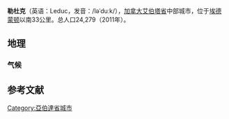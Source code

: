 {{Infobox settlement
|name                   = 勒杜克
|official_name          = City of Leduc
|other_name             =
|native_name            = <!-- for cities whose native name is not in English -->
|nickname               =
|settlement_type        = 城市
|motto                  = "Integritas Unitas Firmitas"{{spaces|2}}<small>([[Latin|Latin]])<br/>"正直, 团结, 力量"</small>
|image_skyline          =
|image_caption          =
|image_flag             =  
|image_seal             =
|image_shield           =  
|city_logo              =
|citylogo_size          =
|image_map =
|mapsize =
|map_caption =
|pushpin_map = Canada Alberta<!-- the name of a location map as per http://en.wikipedia.org/wiki/Template:Location_map -->
|pushpin_label_position =<!-- the position of the pushpin label: left, right, top, bottom, none -->
|pushpin_map_caption =所在位置
|pushpin_mapsize =
|subdivision_type       = 国家
|subdivision_name       =加拿大
|subdivision_type1      = 省
|subdivision_name1      = 艾伯塔省
|subdivision_type2      = 地区
|subdivision_name2      = [[埃德蒙顿地区|埃德蒙顿地区]]
|subdivision_type3      = 人口普查分区
|subdivision_name3      = [[艾伯塔省第11分区|艾伯塔省第11分区]]
|established_title      = Incorporated <ref name=LeducAMAProfile>{{cite web |url=http://www.municipalaffairs.alberta.ca/cfml/MunicipalProfiles/index.cfm?fuseaction=BasicReport&MunicipalityType=CITY&stakeholder=200&profileType=HIST&profileType=CONT&profileType=STAT&profileType=FINA&profileType=GRAN&profileType=TAXR&profileType=ASSE |author=Alberta Municipal Affairs |authorlink=Alberta Municipal Affairs |title=Municipal Profile – City of Leduc |date=2010-09-17 |accessdate=2010-10-02 |archive-date=2014-01-04 |archive-url=https://web.archive.org/web/20140104212844/http://www.municipalaffairs.alberta.ca/cfml/MunicipalProfiles/index.cfm?fuseaction=BasicReport&MunicipalityType=CITY&stakeholder=200&profileType=HIST&profileType=CONT&profileType=STAT&profileType=FINA&profileType=GRAN&profileType=TAXR&profileType=ASSE |dead-url=no }}</ref><br> - 村 
|established_date       = <br>1899年12月15日
|established_title2     =  - 镇
|established_date2      =1906年12月15日
|established_title3     =  - 市
|established_date3      = 1983年9月1日
|area_magnitude         =
|unit_pref                = <!--Enter: Imperial, if Imperial (metric) is desired-->
|area_footnotes           =  (2011)
|area_total_km2           = 42.23
|population_as_of               = 2011
|population_footnotes           = 
|population_note                =
|population_total               = 24279 <!-- 2011 StatsCan population only; latest municipal census result or subsequent estimates can be noted in the article body.-->
|population_density_km2         = 656.7
|timezone              = [[Mountain_Standard_Time|MST]]
|utc_offset             = −7
|timezone_DST           =
|utc_offset_DST         =
|elevation_footnotes    = <ref>{{cite web | url=http://www.safetycodes.ab.ca/Public/Documents/PSSSOP_Handbook_Version_12_Online_Feb_21_2012b.pdf | title=Alberta Private Sewage Systems 2009 Standard of Practice Handbook: Appendix A.3 Alberta Design Data (A.3.A. Alberta Climate Design Data by Town) | publisher=Safety Codes Council | type=PDF | pages=212–215 (PDF pages 226–229) | date=January 2012 | accessdate=October 8, 2013 | archive-date=2013-10-16 | archive-url=https://web.archive.org/web/20131016085027/http://www.safetycodes.ab.ca/Public/Documents/PSSSOP_Handbook_Version_12_Online_Feb_21_2012b.pdf | dead-url=yes }}</ref>
|elevation_m            = 730
|footnotes              =
}}
'''勒杜克'''（英语：Leduc，发音：/ləˈduːk/），[[加拿大|加拿大]][[艾伯塔省|艾伯塔省]]中部城市，位于[[埃德蒙顿|埃德蒙顿]]以南33公里。总人口24,279（2011年）。

== 地理 ==
=== 气候 ===
<div style="width:75%">{{Weather box
|location = [[埃德蒙顿国际机场|埃德蒙顿国际机场]]
|metric first = yes
|single line = yes
| Jan record high C = 9.9
| Feb record high C = 13.3
| Mar record high C = 24.2
| Apr record high C = 30.5
| May record high C = 32.8
| Jun record high C = 34.4
| Jul record high C = 35
| Aug record high C = 35.6
| Sep record high C = 34.9
| Oct record high C = 29.1
| Nov record high C = 18.8
| Dec record high C = 15.9
|year record high C = 35.6
| Jan high C = −6.34
| Feb high C = −3.78
| Mar high C = 1.19
| Apr high C = 10.81
| May high C = 17.36
| Jun high C = 20.63
| Jul high C = 22.81
| Aug high C = 22.16
| Sep high C = 17.38
| Oct high C = 10.4
| Nov high C = −0.08
| Dec high C = −5.49
|year high C = 8.92
| Jan mean C = −12.05
| Feb mean C = −9.85
| Mar mean C = −4.42
| Apr mean C = 4.17
| May mean C = 10.22
| Jun mean C = 14.14
| Jul mean C = 16.2
| Aug mean C = 15.15
| Sep mean C = 10.23
| Oct mean C = 3.78
| Nov mean C = −5.36
| Dec mean C = −11.02
|year mean C = 2.6
| Jan low C = −17.71
| Feb low C = −15.88
| Mar low C = −10
| Apr low C = −2.5
| May low C = 3.03
| Jun low C = 7.6
| Jul low C = 9.54
| Aug low C = 8.08
| Sep low C = 3.03
| Oct low C = −2.87
| Nov low C = −10.62
| Dec low C = −16.5
|year low C = −3.73
| Jan record low C = −48.3
| Feb record low C = −43.9
| Mar record low C = −42.7
| Apr record low C = −28.3
| May record low C = −11.6
| Jun record low C = −6.1
| Jul record low C = -1
| Aug record low C = −3.8
| Sep record low C = −9.6
| Oct record low C = −26.5
| Nov record low C = −36.4
| Dec record low C = −46.1
|year record low C = −48.3
| Jan precipitation mm = 20.79
| Feb precipitation mm = 11.89
| Mar precipitation mm = 16.47
| Apr precipitation mm = 28.67
| May precipitation mm = 49.39
| Jun precipitation mm = 72.65
| Jul precipitation mm = 95.56
| Aug precipitation mm = 54.91
| Sep precipitation mm = 41.34
| Oct precipitation mm = 22.62
| Nov precipitation mm = 17.34
| Dec precipitation mm = 14.45
|year precipitation mm = 446.08
|source 1 = [[Environment_Canada|Environment Canada]]<ref name="climate">[[Environment_Canada|Environment Canada]]—[http://climate.weatheroffice.gc.ca/climate_normals/results_e.html?Province=ALTA&StationName=&SearchType=&LocateBy=Province&Proximity=25&ProximityFrom=City&StationNumber=&IDType=MSC&CityName=&ParkName=&LatitudeDegrees=&LatitudeMinutes=&LongitudeDegrees=&LongitudeMinutes=&NormalsClass=A&SelNormals=&StnId=1865& Canadian Climate Normals 1981–2010]. Retrieved 11 October 2013.</ref>
|date=October 2013
}}</div>
==参考文献==
{{reflist}}

[[Category:亞伯達省城市|Category:亞伯達省城市]]
{{canada-geo-stub}}